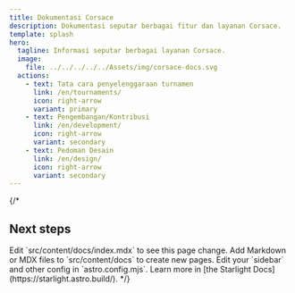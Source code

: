 ```yaml
---
title: Dokumentasi Corsace
description: Dokumentasi seputar berbagai fitur dan layanan Corsace.
template: splash
hero:
  tagline: Informasi seputar berbagai layanan Corsace.
  image:
    file: ../../../../../Assets/img/corsace-docs.svg
  actions:
    - text: Tata cara penyelenggaraan turnamen
      link: /en/tournaments/
      icon: right-arrow
      variant: primary
    - text: Pengembangan/Kontribusi
      link: /en/development/
      icon: right-arrow
      variant: secondary
    - text: Pedoman Desain
      link: /en/design/
      icon: right-arrow
      variant: secondary
---
```


{/\* 

## Next steps

<CardGrid stagger>
	<Card title="Update content" icon="pencil">
		Edit `src/content/docs/index.mdx` to see this page change.
	</Card>
	<Card title="Add new content" icon="add-document">
		Add Markdown or MDX files to `src/content/docs` to create new pages.
	</Card>
	<Card title="Configure your site" icon="setting">
		Edit your `sidebar` and other config in `astro.config.mjs`.
	</Card>
	<Card title="Read the docs" icon="open-book">
		Learn more in [the Starlight Docs](https://starlight.astro.build/).
	</Card>
</CardGrid> */}
